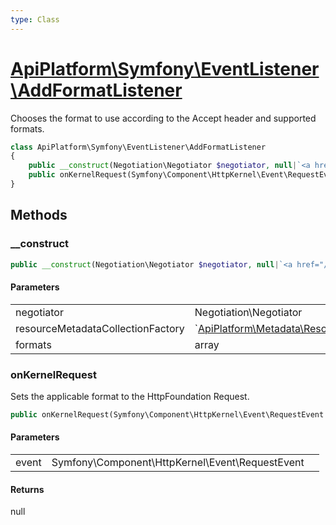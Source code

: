 ```yaml
---
type: Class
---
```


# [ApiPlatform\Symfony\EventListener\AddFormatListener](/docs/v3.1/reference/Symfony/EventListener/AddFormatListener)

Chooses the format to use according to the Accept header and supported formats.


```php
class ApiPlatform\Symfony\EventListener\AddFormatListener
{
    public __construct(Negotiation\Negotiator $negotiator, null|`<a href="/docs/v3.1/reference/Metadata/Resource/Factory/ResourceMetadataCollectionFactoryInterface">ApiPlatform\Metadata\Resource\Factory\ResourceMetadataCollectionFactoryInterface</a>` $resourceMetadataCollectionFactory, array $formats)
    public onKernelRequest(Symfony\Component\HttpKernel\Event\RequestEvent $event): null
}
```
## Methods

### __construct



```php
public __construct(Negotiation\Negotiator $negotiator, null|`<a href="/docs/v3.1/reference/Metadata/Resource/Factory/ResourceMetadataCollectionFactoryInterface">ApiPlatform\Metadata\Resource\Factory\ResourceMetadataCollectionFactoryInterface</a>` $resourceMetadataCollectionFactory, array $formats)
```

#### Parameters

<table><tbody>
<tr><td>negotiator</td><td>Negotiation\Negotiator</td><td></td></tr><tr><td>resourceMetadataCollectionFactory</td><td>`<a href="/docs/v3.1/reference/Metadata/Resource/Factory/ResourceMetadataCollectionFactoryInterface">ApiPlatform\Metadata\Resource\Factory\ResourceMetadataCollectionFactoryInterface</a>`</td><td></td></tr><tr><td>formats</td><td>array</td><td></td></tr>
</tbody>
</table>

### onKernelRequest

Sets the applicable format to the HttpFoundation Request.

```php
public onKernelRequest(Symfony\Component\HttpKernel\Event\RequestEvent $event): null
```

#### Parameters

<table><tbody>
<tr><td>event</td><td>Symfony\Component\HttpKernel\Event\RequestEvent</td><td></td></tr>
</tbody>
</table>

#### Returns

null
